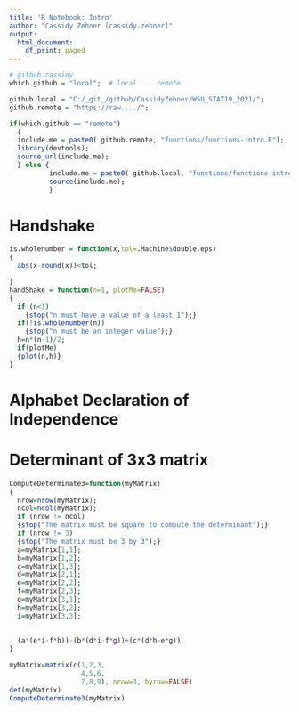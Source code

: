 ```yaml
---
title: 'R Notebook: Intro'
author: "Cassidy Zehner [cassidy.zehner]"
output:
  html_document:
    df_print: paged
---
```


```r
# github.cassidy
which.github = "local";  # local ... remote 

github.local = "C:/_git_/github/CassidyZehner/WSU_STAT19_2021/";
github.remote = "https://raw..../";

if(which.github == "remote")
  {
  include.me = paste0( github.remote, "functions/functions-intro.R");
  library(devtools);
  source_url(include.me);
  } else {
          include.me = paste0( github.local, "functions/functions-intro.R");
          source(include.me);
          }
```


# Handshake
```r
is.wholenumber = function(x,tol=.Machine$double.eps)
{
  abs(x-round(x))<tol;

}
handShake = function(n=1, plotMe=FALSE)
{
  if (n<1)
    {stop("n must have a value of a least 1");}
  if(!is.wholenumber(n)) 
    {stop("n must be an integer value");}
  h=n*(n-1)/2;
  if(plotMe)
  {plot(n,h)}
}
```

# Alphabet Declaration of Independence


# Determinant of 3x3 matrix

```r
ComputeDeterminate3=function(myMatrix)
{
  nrow=nrow(myMatrix);
  ncol=ncol(myMatrix);
  if (nrow != ncol)
  {stop("The matrix must be square to compute the determinant");}
  if (nrow != 3)
  {stop("The matrix must be 3 by 3");}
  a=myMatrix[1,1];
  b=myMatrix[1,2];
  c=myMatrix[1,3];
  d=myMatrix[2,1];
  e=myMatrix[2,2];
  f=myMatrix[2,3];
  g=myMatrix[3,1];
  h=myMatrix[3,2];
  i=myMatrix[3,3];
  
  
  (a*(e*i-f*h))-(b*(d*i-f*g))+(c*(d*h-e*g))
}
```

```r
myMatrix=matrix(c(1,2,3,
                  4,5,6,
                  7,8,9), nrow=3, byrow=FALSE)
det(myMatrix)
ComputeDeterminate3(myMatrix)
```

